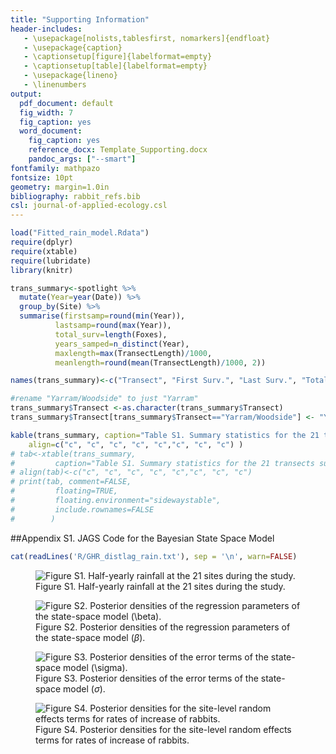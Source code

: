 ```yaml
---
title: "Supporting Information"
header-includes:
   - \usepackage[nolists,tablesfirst, nomarkers]{endfloat}
   - \usepackage{caption}
   - \captionsetup[figure]{labelformat=empty}
   - \captionsetup[table]{labelformat=empty}
   - \usepackage{lineno}
   - \linenumbers
output:
  pdf_document: default
  fig_width: 7
  fig_caption: yes
  word_document:
    fig_caption: yes
    reference_docx: Template_Supporting.docx
    pandoc_args: ["--smart"]
fontfamily: mathpazo
fontsize: 10pt
geometry: margin=1.0in
bibliography: rabbit_refs.bib
csl: journal-of-applied-ecology.csl
---
```


```r
load("Fitted_rain_model.Rdata")
require(dplyr)
require(xtable)
require(lubridate)
library(knitr)

trans_summary<-spotlight %>%
  mutate(Year=year(Date)) %>%
  group_by(Site) %>%
  summarise(firstsamp=round(min(Year)), 
  		  lastsamp=round(max(Year)), 
  		  total_surv=length(Foxes), 
  		  years_samped=n_distinct(Year), 
  		  maxlength=max(TransectLength)/1000, 
  		  meanlength=round(mean(TransectLength)/1000, 2))

names(trans_summary)<-c("Transect", "First Surv.", "Last Surv.", "Total Survs.", "Years with Survs.", "Length (km)", "Mean length (km)")

#rename "Yarram/Woodside" to just "Yarram"
trans_summary$Transect <-as.character(trans_summary$Transect)
trans_summary$Transect[trans_summary$Transect=="Yarram/Woodside"] <- "Yarram"

kable(trans_summary, caption="Table S1. Summary statistics for the 21 transects surveyed for abundance of foxes and rabbits. Mean length is the mean transect length actually surveyed across all surveys at each transect.",
	align=c("c", "c", "c", "c", "c","c", "c", "c") )
# tab<-xtable(trans_summary, 
# 		  caption="Table S1. Summary statistics for the 21 transects surveyed for abundance of foxes and rabbits.")
# align(tab)<-c("c", "c", "c", "c", "c","c", "c", "c") 
# print(tab, comment=FALSE, 
# 	      floating=TRUE, 
# 	      floating.environment="sidewaystable",
# 	      include.rownames=FALSE
# 	     )
```


\newpage
##Appendix S1. JAGS Code for the Bayesian State Space Model
```r
cat(readLines('R/GHR_distlag_rain.txt'), sep = '\n', warn=FALSE)
```

![Figure S1. Half-yearly rainfall at the 21 sites during the study.](Figures/rain_graph.png)


![Figure S2. Posterior densities of the regression parameters of the state-space model $(\beta)$.](Figures/beta_posterior_density.png) 


![Figure S3. Posterior densities of the error terms of the state-space model $(\sigma)$.](Figures/sigma_posterior_density.png) 


![Figure S4. Posterior densities for the site-level random effects terms for rates of increase of rabbits.](Figures/raneff_violin.png)



